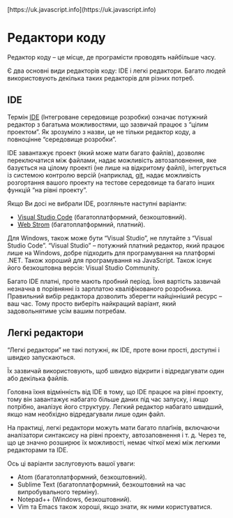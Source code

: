 
<InfoPage>
	[https://uk.javascript.info](https://uk.javascript.info)
</InfoPage>

# Редактори коду
Редактор коду – це місце, де програмісти проводять найбільше часу.

Є два основні види редакторів коду: IDE і легкі редактори. Багато людей використовують декілька таких редакторів для різних потреб.

## IDE
Термін [IDE](https://uk.wikipedia.org/wiki/Інтегроване_середовище_розробки) (Інтегроване середовище розробки) означає потужний редактор з багатьма можливостями, що зазвичай працює з “цілим проектом”. Як зрозуміло з назви, це не тільки редактор коду, а повноцінне “середовище розробки”.

IDE завантажує проект (який може мати багато файлів), дозволяє переключатися між файлами, надає можливість автозаповнення, яке базується на цілому проекті (не лише на відкритому файлі), інтегрується із системою контролю версій (наприклад, [git](https://git-scm.com), надає можливість розгортання вашого проекту на тестове середовище та багато інших функцій “на рівні проекту”.

Якщо Ви досі не вибрали IDE, розгляньте наступні варіанти:

* [Visual Studio Code](https://code.visualstudio.com) (багатоплатформний, безкоштовний).
* [Web Strom](https://www.jetbrains.com/webstorm/) (багатоплатформний, платний).

Для Windows, також може бути “Visual Studio”, не плутайте з “Visual Studio Code”. “Visual Studio” – потужний платний редактор, який працює лише на Windows, добре підходить для програмування на платформі .NET. Також хороший для програмування на JavaScript. Також існує його безкоштовна версія: Visual Studio Community.

Багато IDE платні, проте мають пробний період. Їхня вартість зазвичай незначна в порівнянні із зарплатою кваліфікованого розробника. Правильний вибір редактора дозволить зберегти найцінніший ресурс – ваш час. Тому просто виберіть найкращий варіант, який задовольнятиме усім вашим потребам.

## Легкі редактори
“Легкі редактори” не такі потужні, як IDE, проте вони прості, доступні і швидко запускаються.

Їх зазвичай використовують, щоб швидко відкрити і відредагувати один або декілька файлів.

Головна їхня відмінність від IDE в тому, що IDE працює на рівні проекту, тому він завантажує набагато більше даних під час запуску, і якщо потрібно, аналізує його структуру. Легкий редактор набагато швидший, якщо нам необхідно відредагували лише один файл.

На практиці, легкі редактори можуть мати багато плаґінів, включаючи аналізатори синтаксису на рівні проекту, автозаповнення і т. д. Через те, що це значно розширює їх можливості, немає чіткої межі між легкими редакторами та IDE.

Ось ці варіанти заслуговують вашої уваги:

* Atom (багатоплатформний, безкоштовний).
* Sublime Text (багатоплатформний, безкоштовний на час випробувального терміну).
* Notepad++ (Windows, безкоштовний).
* Vim та Emacs також хороші, якщо знати, як ними користуватися.